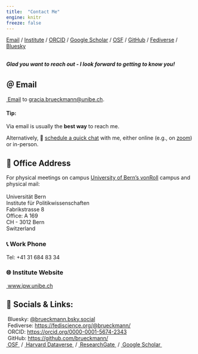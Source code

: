 ```yaml
---
title:  "Contact Me"
engine: knitr
freeze: false
---
```

 
 ```{=html}
  <p class="text-center">
 <a href="mailto:gracia.brueckmann@unibe.ch"><i class="bi bi-send-plus"></i></i>Email</a> / 
 <a href="https://www.ipw.unibe.ch/about_us/people/dr_brueckmann_gracia/index_eng.html"><i class="bi bi-briefcase-fill"></i>Institute</a> / 
 <a href="https://orcid.org/0000-0001-5674-2343"><i class="ai ai-orcid"></i>ORCID</a> / 
 <a href="https://scholar.google.ch/citations?user=CrgXLfIAAAAJ&amp;hl=en/"><i class="ai ai-google-scholar"></i>Google Scholar</a> / 
 <a href="https://osf.io/rbnhe/"><i class="ai ai-osf"></i>OSF</a> / 
 <a href="https://github.com/brueckmann/"><i class="bi bi-github"></i>GitHub</a> / 
 <a href="https://fediscience.org/@brueckmann/"><i class="bi bi-mastodon"></i>Fediverse</a> / 
 <a href="https://bsky.app/profile/brueckmann.bsky.social/"><i class="bi bi-bluesky"></i>Bluesky</a> <br><br>
</p>
```

**_Glad you want to reach out - I look forward to getting to know you!_**
 

## ＠ Email 

```{=html}
   <p ><a href="mailto:gracia.brueckmann@unibe.ch"><i class="bi bi-send-plus"></i></i>&nbsp;Email</a> to <a href="mailto:gracia.brueckmann@unibe.ch">gracia.brueckmann@unibe.ch</a>.<br></p>
```
::: {.callout-tip collapse="false"}
#### Tip: 
Via email is usually the <strong>best way</strong> to reach me.
:::

Alternatively, 📆 [schedule a quick chat](https://cal.com/brueckmann/quick-chat-15) with me, either online (e.g., on  [zoom](https://unibe-ch.zoom.us/my/graciabrueckmann)) or in-person.


## 🏢 Office Address

For physical meetings on campus [University of Bern's vonRoll](https://www.unibe.ch/university/campus_and_infrastructure/campus_maps_and_lecture_halls_and_classrooms/maps/12_vonroll_area/index_eng.html) campus and physical mail: <br><br>
Universität Bern <br> 
Institute für Politikwissenschaften <br> 
Fabrikstrasse 8 <br> 
Office: A 169 <br> 
CH - 3012 Bern <br> 
Switzerland <br> 

### 📞 Work Phone 

Tel:  +41 31 684 83 34 <br> 

### 🌐 Institute Website 

 ```{=html}
  <p>
 <a href="https://www.ipw.unibe.ch/about_us/people/dr_brueckmann_gracia/index_eng.html"><i class="bi bi-briefcase-fill"></i>&nbsp;www.ipw.unibe.ch</a><br> 
 
 ```

## 🔗 Socials & Links:

 ```{=html}
  <p>
  <a href="https://bsky.app/profile/brueckmann.bsky.social/"><i class="bi bi-bluesky"></i></a>&nbsp;Bluesky:&nbsp;<a href="https://bsky.app/profile/brueckmann.bsky.social/">@brueckmann.bsky.social</a><br>

  <a href="https://fediscience.org/@brueckmann/"><i class="bi-mastodon"></i></a>&nbsp;Fediverse:&nbsp;<a href="https://fediscience.org/@brueckmann/">https://fediscience.org/@brueckmann/</a><br>
 
 <a href="https://orcid.org/0000-0001-5674-2343"><i class="ai ai-orcid"></i></a>&nbsp;ORCID:&nbsp;<a href="0000-0001-5674-2343">https://orcid.org/0000-0001-5674-2343</a><br>

 <a href="https://github.com/brueckmann/"><i class="bi bi-github"></i></a>&nbsp;GitHub:&nbsp;<a href="brueckmann">https://github.com/brueckmann/</a><br>
 
 <a href="https://osf.io/rbnhe/"><i class="ai ai-osf"></i>&nbsp;OSF&nbsp;</a> / 
 <a href="https://dataverse.harvard.edu/dataverse/harvard?q=br%C3%BCckmann"><i class="ai ai-dataverse"></i>&nbsp;Harvard&nbsp;Dataverse&nbsp;</a> / 
 <a href="https://https://www.researchgate.net/profile/G-Brueckmann/"><i class="ai ai-researchgate"></i>&nbsp;ResearchGate&nbsp;</a> / 
 <a href="https://scholar.google.ch/citations?user=CrgXLfIAAAAJ&amp;hl=en/"><i class="ai ai-google-scholar"></i>&nbsp;Google&nbsp;Scholar&nbsp;</a> <br></p>
```



